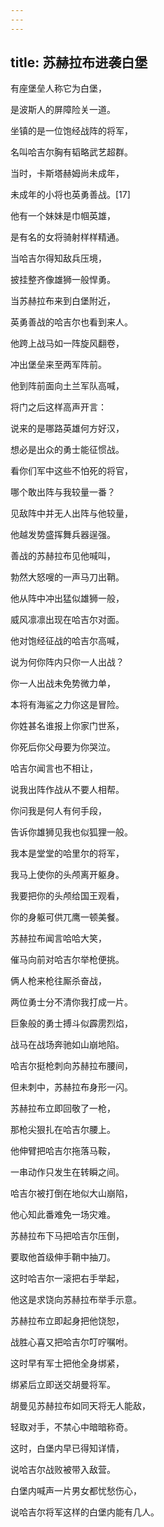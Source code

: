 ```yaml
---
---
---
```

title: 苏赫拉布进袭白堡
---




有座堡垒人称它为白堡，

是波斯人的屏障险关一道。

坐镇的是一位饱经战阵的将军，

名叫哈吉尔胸有韬略武艺超群。

当时，卡斯塔赫姆尚未成年，

未成年的小将也英勇善战。[17]

他有一个妹妹是巾帼英雄，

是有名的女将骑射样样精通。

当哈吉尔得知敌兵压境，

披挂整齐像雄狮一般悍勇。

当苏赫拉布来到白堡附近，

英勇善战的哈吉尔也看到来人。

他跨上战马如一阵旋风翻卷，

冲出堡垒来至两军阵前。

他到阵前面向土兰军队高喊，

将门之后这样高声开言：

说来的是哪路英雄何方好汉，

想必是出众的勇士能征惯战。

看你们军中这些不怕死的将官，

哪个敢出阵与我较量一番？

见敌阵中并无人出阵与他较量，

他越发势盛挥舞兵器逞强。

善战的苏赫拉布见他喊叫，

勃然大怒嗖的一声马刀出鞘。

他从阵中冲出猛似雄狮一般，

威风凛凛出现在哈吉尔对面。

他对饱经征战的哈吉尔高喊，

说为何你阵内只你一人出战？

你一人出战未免势微力单，

本将有海鲨之力你这是冒险。

你姓甚名谁报上你家门世系，

你死后你父母要为你哭泣。

哈吉尔闻言也不相让，

说我出阵作战从不要人相帮。

你问我是何人有何手段，

告诉你雄狮见我也似狐狸一般。

我本是堂堂的哈里尔的将军，

我马上使你的头颅离开躯身。

我要把你的头颅给国王观看，

你的身躯可供兀鹰一顿美餐。

苏赫拉布闻言哈哈大笑，

催马向前对哈吉尔举枪便挑。

俩人枪来枪往厮杀奋战，

两位勇士分不清你我打成一片。

巨象般的勇士搏斗似霹雳烈焰，

战马在战场奔驰如山崩地陷。

哈吉尔挺枪刺向苏赫拉布腰间，

但未刺中，苏赫拉布身形一闪。

苏赫拉布立即回敬了一枪，

那枪尖狠扎在哈吉尔腰上。

他伸臂把哈吉尔拖落马鞍，

一串动作只发生在转瞬之间。

哈吉尔被打倒在地似大山崩陷，

他心知此番难免一场灾难。

苏赫拉布下马把哈吉尔压倒，

要取他首级伸手鞘中抽刀。

这时哈吉尔一滚把右手举起，

他这是求饶向苏赫拉布举手示意。

苏赫拉布立即起身把他饶恕，

战胜心喜又把哈吉尔叮咛嘱咐。

这时早有军士把他全身绑紧，

绑紧后立即送交胡曼将军。

胡曼见苏赫拉布如同天将无人能敌，

轻取对手，不禁心中暗暗称奇。

这时，白堡内早已得知详情，

说哈吉尔战败被带入敌营。

白堡内喊声一片男女都忧愁伤心，

说哈吉尔将军这样的白堡内能有几人。
